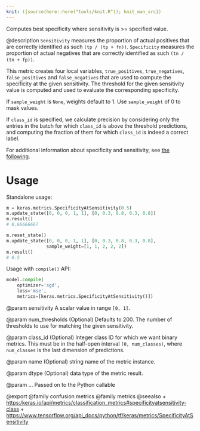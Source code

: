```yaml
---
knit: ({source(here::here("tools/knit.R")); knit_man_src})
---
```

Computes best specificity where sensitivity is >= specified value.

@description
`Sensitivity` measures the proportion of actual positives that are correctly
identified as such `(tp / (tp + fn))`.
`Specificity` measures the proportion of actual negatives that are correctly
identified as such `(tn / (tn + fp))`.

This metric creates four local variables, `true_positives`,
`true_negatives`, `false_positives` and `false_negatives` that are used to
compute the specificity at the given sensitivity. The threshold for the
given sensitivity value is computed and used to evaluate the corresponding
specificity.

If `sample_weight` is `None`, weights default to 1.
Use `sample_weight` of 0 to mask values.

If `class_id` is specified, we calculate precision by considering only the
entries in the batch for which `class_id` is above the threshold
predictions, and computing the fraction of them for which `class_id` is
indeed a correct label.

For additional information about specificity and sensitivity, see
[the following](https://en.wikipedia.org/wiki/Sensitivity_and_specificity).

# Usage
Standalone usage:

```python
m = keras.metrics.SpecificityAtSensitivity(0.5)
m.update_state([0, 0, 0, 1, 1], [0, 0.3, 0.8, 0.3, 0.8])
m.result()
# 0.66666667
```

```python
m.reset_state()
m.update_state([0, 0, 0, 1, 1], [0, 0.3, 0.8, 0.3, 0.8],
               sample_weight=[1, 1, 2, 2, 2])
m.result()
# 0.5
```

Usage with `compile()` API:

```python
model.compile(
    optimizer='sgd',
    loss='mse',
    metrics=[keras.metrics.SpecificityAtSensitivity()])
```

@param sensitivity
A scalar value in range `[0, 1]`.

@param num_thresholds
(Optional) Defaults to 200. The number of thresholds to
use for matching the given sensitivity.

@param class_id
(Optional) Integer class ID for which we want binary metrics.
This must be in the half-open interval `[0, num_classes)`, where
`num_classes` is the last dimension of predictions.

@param name
(Optional) string name of the metric instance.

@param dtype
(Optional) data type of the metric result.

@param ...
Passed on to the Python callable

@export
@family confusion metrics
@family metrics
@seealso
+ <https:/keras.io/api/metrics/classification_metrics#specificityatsensitivity-class>
+ <https://www.tensorflow.org/api_docs/python/tf/keras/metrics/SpecificityAtSensitivity>
